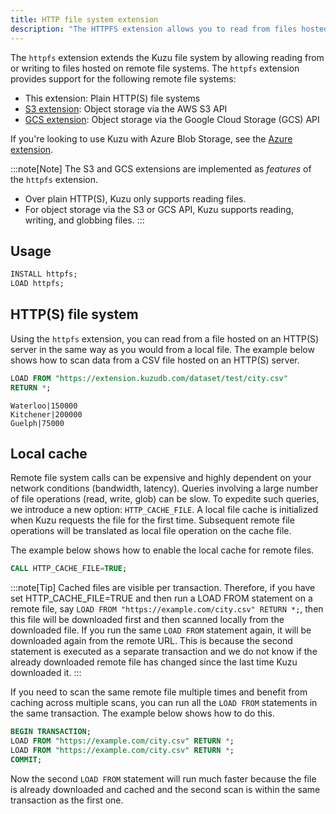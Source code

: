 ```yaml
---
title: HTTP file system extension
description: "The HTTPFS extension allows you to read from files hosted on remote file systems"
---
```


The `httpfs` extension extends the Kuzu file system by allowing reading from or writing to files hosted on
remote file systems. The `httpfs` extension provides support for the following remote file systems:

- This extension: Plain HTTP(S) file systems
- [S3 extension](/extensions/s3): Object storage via the AWS S3 API
- [GCS extension](/extensions/gcs): Object storage via the Google Cloud Storage (GCS) API

If you're looking to use Kuzu with Azure Blob Storage, see the [Azure extension](/extensions/azure).

:::note[Note]
The S3 and GCS extensions are implemented as _features_ of the `httpfs` extension.

- Over plain HTTP(S), Kuzu only supports reading files.
- For object storage via the S3 or GCS API, Kuzu supports reading, writing, and globbing files.
:::

## Usage

```sql
INSTALL httpfs;
LOAD httpfs;
```

## HTTP(S) file system

Using the `httpfs` extension, you can read from a file hosted on an HTTP(S) server in the same way as you would
from a local file. The example below shows how to scan data from a CSV file hosted on an HTTP(S) server.

```sql
LOAD FROM "https://extension.kuzudb.com/dataset/test/city.csv"
RETURN *;
```

```
Waterloo|150000
Kitchener|200000
Guelph|75000
```

## Local cache

Remote file system calls can be expensive and highly dependent on your network conditions (bandwidth, latency).
Queries involving a large number of file operations (read, write, glob) can be slow.
To expedite such queries, we introduce a new option: `HTTP_CACHE_FILE`.
A local file cache is initialized when Kuzu requests the file for the first time.
Subsequent remote file operations will be translated as local file operation on the cache file.

The example below shows how to enable the local cache for remote files.

```sql
CALL HTTP_CACHE_FILE=TRUE;
```

:::note[Tip]
Cached files are visible per transaction. Therefore, if you have set HTTP_CACHE_FILE=TRUE and then run a LOAD FROM statement on
a remote file, say `LOAD FROM "https://example.com/city.csv" RETURN *;`, then this file will be downloaded first and then scanned
locally from the downloaded file. If you run the same `LOAD FROM` statement again, it will be downloaded again from the remote URL.
This is because the second statement is executed as a separate transaction and we do not know if the already downloaded remote
file has changed since the last time Kuzu downloaded it.
:::

If you need to scan the same remote file multiple times and benefit from caching across multiple scans, you
can run all the `LOAD FROM` statements in the same transaction. The example below shows how to do this.

```sql
BEGIN TRANSACTION;
LOAD FROM "https://example.com/city.csv" RETURN *;
LOAD FROM "https://example.com/city.csv" RETURN *;
COMMIT;
```

Now the second `LOAD FROM` statement will run much faster because the file is already downloaded
and cached and the second scan is within the same transaction as the first one.

